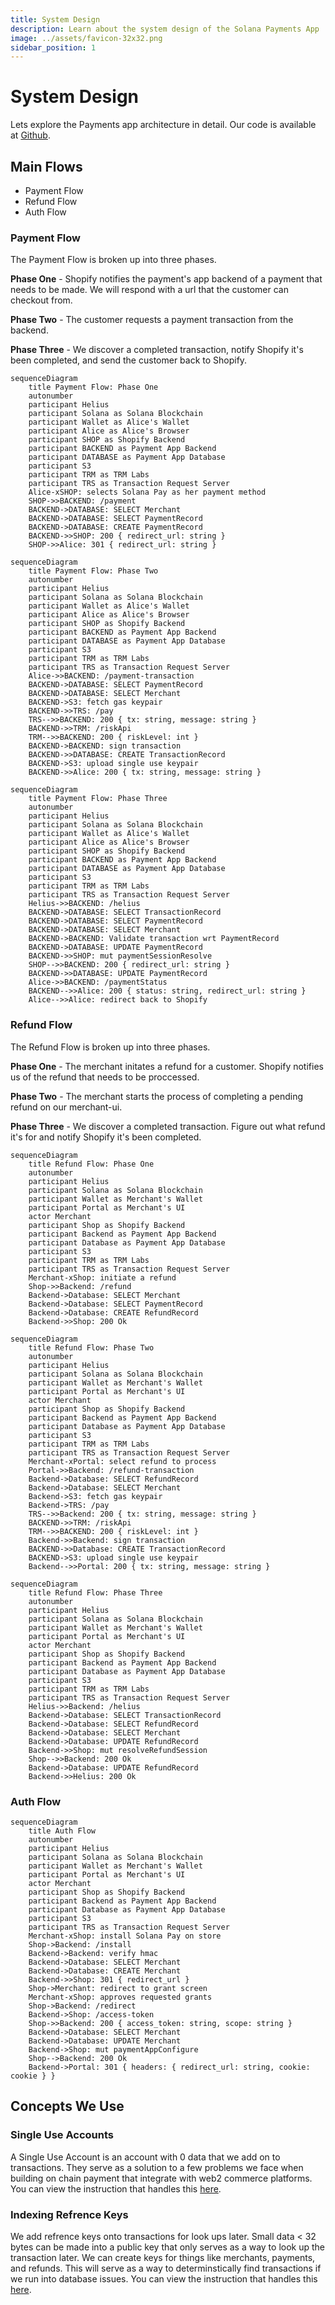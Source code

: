 ```yaml
---
title: System Design
description: Learn about the system design of the Solana Payments App
image: ../assets/favicon-32x32.png
sidebar_position: 1
---
```


# System Design

Lets explore the Payments app architecture in detail. Our code is available at [Github](https://github.com/solana-labs/solana-payments-app).

## Main Flows

-   Payment Flow
-   Refund Flow
-   Auth Flow

### Payment Flow

The Payment Flow is broken up into three phases.

**Phase One** - Shopify notifies the payment's app backend of a payment that needs to be made. We will respond with a url that the customer can checkout from.

**Phase Two** - The customer requests a payment transaction from the backend.

**Phase Three** - We discover a completed transaction, notify Shopify it's been completed, and send the customer back to Shopify.

```mermaid
sequenceDiagram
    title Payment Flow: Phase One
    autonumber
    participant Helius
    participant Solana as Solana Blockchain
    participant Wallet as Alice's Wallet
    participant Alice as Alice's Browser
    participant SHOP as Shopify Backend
    participant BACKEND as Payment App Backend
    participant DATABASE as Payment App Database
    participant S3
    participant TRM as TRM Labs
    participant TRS as Transaction Request Server
    Alice-xSHOP: selects Solana Pay as her payment method
    SHOP->>BACKEND: /payment
    BACKEND->DATABASE: SELECT Merchant
    BACKEND->DATABASE: SELECT PaymentRecord
    BACKEND->DATABASE: CREATE PaymentRecord
    BACKEND->>SHOP: 200 { redirect_url: string }
    SHOP->>Alice: 301 { redirect_url: string }
```

```mermaid
sequenceDiagram
    title Payment Flow: Phase Two
    autonumber
    participant Helius
    participant Solana as Solana Blockchain
    participant Wallet as Alice's Wallet
    participant Alice as Alice's Browser
    participant SHOP as Shopify Backend
    participant BACKEND as Payment App Backend
    participant DATABASE as Payment App Database
    participant S3
    participant TRM as TRM Labs
    participant TRS as Transaction Request Server
    Alice->>BACKEND: /payment-transaction
    BACKEND->DATABASE: SELECT PaymentRecord
    BACKEND->DATABASE: SELECT Merchant
    BACKEND->S3: fetch gas keypair
    BACKEND->>TRS: /pay
    TRS-->>BACKEND: 200 { tx: string, message: string }
    BACKEND->>TRM: /riskApi
    TRM-->>BACKEND: 200 { riskLevel: int }
    BACKEND->BACKEND: sign transaction
    BACKEND->>DATABASE: CREATE TransactionRecord
    BACKEND->S3: upload single use keypair
    BACKEND->>Alice: 200 { tx: string, message: string }
```

```mermaid
sequenceDiagram
    title Payment Flow: Phase Three
    autonumber
    participant Helius
    participant Solana as Solana Blockchain
    participant Wallet as Alice's Wallet
    participant Alice as Alice's Browser
    participant SHOP as Shopify Backend
    participant BACKEND as Payment App Backend
    participant DATABASE as Payment App Database
    participant S3
    participant TRM as TRM Labs
    participant TRS as Transaction Request Server
    Helius->>BACKEND: /helius
    BACKEND->DATABASE: SELECT TransactionRecord
    BACKEND->DATABASE: SELECT PaymentRecord
    BACKEND->DATABASE: SELECT Merchant
    BACKEND->BACKEND: Validate transaction wrt PaymentRecord
    BACKEND->DATABASE: UPDATE PaymentRecord
    BACKEND->>SHOP: mut paymentSessionResolve
    SHOP-->>BACKEND: 200 { redirect_url: string }
    BACKEND->>DATABASE: UPDATE PaymentRecord
    Alice->>BACKEND: /paymentStatus
    BACKEND-->>Alice: 200 { status: string, redirect_url: string }
    Alice-->>Alice: redirect back to Shopify
```

### Refund Flow

The Refund Flow is broken up into three phases.

**Phase One** - The merchant initates a refund for a customer. Shopify notifies us of the refund that needs to be proccessed.

**Phase Two** - The merchant starts the process of completing a pending refund on our merchant-ui.

**Phase Three** - We discover a completed transaction. Figure out what refund it's for and notify Shopify it's been completed.

```mermaid
sequenceDiagram
    title Refund Flow: Phase One
    autonumber
    participant Helius
    participant Solana as Solana Blockchain
    participant Wallet as Merchant's Wallet
    participant Portal as Merchant's UI
    actor Merchant
    participant Shop as Shopify Backend
    participant Backend as Payment App Backend
    participant Database as Payment App Database
    participant S3
    participant TRM as TRM Labs
    participant TRS as Transaction Request Server
    Merchant-xShop: initiate a refund
    Shop->>Backend: /refund
    Backend->Database: SELECT Merchant
    Backend->Database: SELECT PaymentRecord
    Backend->Database: CREATE RefundRecord
    Backend->>Shop: 200 Ok
```

```mermaid
sequenceDiagram
    title Refund Flow: Phase Two
    autonumber
    participant Helius
    participant Solana as Solana Blockchain
    participant Wallet as Merchant's Wallet
    participant Portal as Merchant's UI
    actor Merchant
    participant Shop as Shopify Backend
    participant Backend as Payment App Backend
    participant Database as Payment App Database
    participant S3
    participant TRM as TRM Labs
    participant TRS as Transaction Request Server
    Merchant-xPortal: select refund to process
    Portal->>Backend: /refund-transaction
    Backend->Database: SELECT RefundRecord
    Backend->Database: SELECT Merchant
    Backend->S3: fetch gas keypair
    Backend->TRS: /pay
    TRS-->>Backend: 200 { tx: string, message: string }
    BACKEND->>TRM: /riskApi
    TRM-->>BACKEND: 200 { riskLevel: int }
    Backend->>Backend: sign transaction
    BACKEND->>Database: CREATE TransactionRecord
    BACKEND->S3: upload single use keypair
    Backend-->>Portal: 200 { tx: string, message: string }
```

```mermaid
sequenceDiagram
    title Refund Flow: Phase Three
    autonumber
    participant Helius
    participant Solana as Solana Blockchain
    participant Wallet as Merchant's Wallet
    participant Portal as Merchant's UI
    actor Merchant
    participant Shop as Shopify Backend
    participant Backend as Payment App Backend
    participant Database as Payment App Database
    participant S3
    participant TRM as TRM Labs
    participant TRS as Transaction Request Server
    Helius->>Backend: /helius
    Backend->Database: SELECT TransactionRecord
    Backend->Database: SELECT RefundRecord
    Backend->Database: SELECT Merchant
    Backend->Database: UPDATE RefundRecord
    Backend->>Shop: mut resolveRefundSession
    Shop-->>Backend: 200 Ok
    Backend->Database: UPDATE RefundRecord
    Backend->>Helius: 200 Ok
```

### Auth Flow

```mermaid
sequenceDiagram
    title Auth Flow
    autonumber
    participant Helius
    participant Solana as Solana Blockchain
    participant Wallet as Merchant's Wallet
    participant Portal as Merchant's UI
    actor Merchant
    participant Shop as Shopify Backend
    participant Backend as Payment App Backend
    participant Database as Payment App Database
    participant S3
    participant TRS as Transaction Request Server
    Merchant-xShop: install Solana Pay on store
    Shop->Backend: /install
    Backend->Backend: verify hmac
    Backend->Database: SELECT Merchant
    Backend->Database: CREATE Merchant
    Backend->>Shop: 301 { redirect_url }
    Shop->Merchant: redirect to grant screen
    Merchant-xShop: approves requested grants
    Shop->Backend: /redirect
    Backend->Shop: /access-token
    Shop->>Backend: 200 { access_token: string, scope: string }
    Backend->Database: SELECT Merchant
    Backend->Database: UPDATE Merchant
    Backend->Shop: mut paymentAppConfigure
    Shop-->Backend: 200 Ok
    Backend->Portal: 301 { headers: { redirect_url: string, cookie: cookie } }
```

## Concepts We Use

### Single Use Accounts

A Single Use Account is an account with 0 data that we add on to transactions. They serve as a solution to a few problems we face when building on chain payment that integrate with web2 commerce platforms. You can view the instruction that handles this [here](https://github.com/solana-labs/solana-payments-app/tree/main/apps/transaction-request-serverless/src/services/builders/create-account-ix.builder.ts).

### Indexing Refrence Keys

We add refrence keys onto transactions for look ups later. Small data < 32 bytes can be made into a public key that only serves as a way to look up the transaction later. We can create keys for things like merchants, payments, and refunds. This will serve as a way to determinstically find transactions if we run into database issues. You can view the instruction that handles this [here](https://github.com/solana-labs/solana-payments-app/tree/main/apps/transaction-request-serverless/src/services/builders/create-account-ix.builder.ts).
